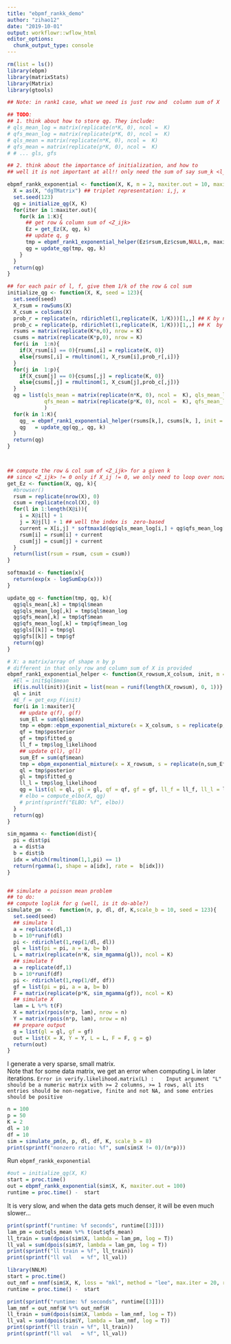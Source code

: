 ```yaml
---
title: "ebpmf_rankk_demo"
author: "zihao12"
date: "2019-10-01"
output: workflowr::wflow_html
editor_options:
  chunk_output_type: console
---
```



```r
rm(list = ls())
library(ebpm)
library(matrixStats)
library(Matrix)
library(gtools)
```


```r
## Note: in rank1 case, what we need is just row and  column sum of X

## TODO: 
## 1. think about how to store qg. They include:
# qls_mean_log = matrix(replicate(n*K, 0), ncol =  K)
# qfs_mean_log = matrix(replicate(p*K, 0), ncol =  K)
# qls_mean = matrix(replicate(n*K, 0), ncol =  K)
# qfs_mean = matrix(replicate(p*K, 0), ncol =  K)
# # ... gls, gfs

## 2. think about the importance of initialization, and how to
## well it is not important at all!! only need the sum of say sum_k <l_ik>, and elbo is "scale invariant""

ebpmf_rankk_exponential <- function(X, K, m = 2, maxiter.out = 10, maxiter.int = 1, seed = 123){
  X = as(X, "dgTMatrix") ## triplet representation: i,j, x
  set.seed(123)
  qg = initialize_qg(X, K)
  for(iter in 1:maxiter.out){
    for(k in 1:K){
      ## get row & column sum of <Z_ijk>
      Ez = get_Ez(X, qg, k) 
      ## update q, g
      tmp = ebpmf_rank1_exponential_helper(Ez$rsum,Ez$csum,NULL,m, maxiter.int) ## need to deal with (manipulate) sparse matrix
      qg = update_qg(tmp, qg, k)
    }
  }
  return(qg)
}

## for each pair of l, f, give them 1/k of the row & col sum
initialize_qg <- function(X, K, seed = 123){
  set.seed(seed)
  X_rsum = rowSums(X)
  X_csum = colSums(X)
  prob_r = replicate(n, rdirichlet(1,replicate(K, 1/K)))[1,,] ## K by n
  prob_c = replicate(p, rdirichlet(1,replicate(K, 1/K)))[1,,] ## K  by p
  rsums = matrix(replicate(K*n,0), nrow = K)
  csums = matrix(replicate(K*p,0), nrow = K)
  for(i in  1:n){
    if(X_rsum[i] == 0){rsums[,i] = replicate(K, 0)}
    else{rsums[,i] = rmultinom(1, X_rsum[i],prob_r[,i])}
  }
  for(j in  1:p){
    if(X_csum[j] == 0){csums[,j] = replicate(K, 0)}
    else{csums[,j] = rmultinom(1, X_csum[j],prob_c[,j])}
  }
  qg = list(qls_mean = matrix(replicate(n*K, 0), ncol =  K), qls_mean_log = matrix(replicate(n*K, 0), ncol =  K), gls = replicate(K, list(NaN)), 
            qfs_mean = matrix(replicate(p*K, 0), ncol =  K), qfs_mean_log = matrix(replicate(p*K, 0), ncol =  K), gfs = replicate(K, list(NaN))
            )
  for(k in 1:K){
    qg_ = ebpmf_rank1_exponential_helper(rsums[k,], csums[k, ], init = NULL, m = 2, maxiter = 1)
    qg   = update_qg(qg_, qg, k)
  }  
  return(qg)
}



## compute the row & col sum of <Z_ijk> for a given k
## since <Z_ijk> != 0 only if X_ij != 0, we only need to loop over nonzero elements of X
get_Ez <- function(X, qg, k){
  #browser()
  rsum = replicate(nrow(X), 0)
  csum = replicate(ncol(X), 0)
  for(l in 1:length(X@i)){
    i = X@i[l] + 1
    j = X@j[l] + 1 ## well the index is  zero-based
    current = X[i,j] * softmax1d(qg$qls_mean_log[i,] + qg$qfs_mean_log[j,])[k] ## <Z_ijk> = X_ij * psi_ijk
    rsum[i] = rsum[i] + current
    csum[j] = csum[j] + current
  }
  return(list(rsum = rsum, csum = csum))
}

softmax1d <- function(x){
  return(exp(x - logSumExp(x)))
}

update_qg <- function(tmp, qg, k){
  qg$qls_mean[,k] = tmp$ql$mean
  qg$qls_mean_log[,k] = tmp$ql$mean_log
  qg$qfs_mean[,k] = tmp$qf$mean
  qg$qfs_mean_log[,k] = tmp$qf$mean_log
  qg$gls[[k]] = tmp$gl
  qg$gfs[[k]] = tmp$gf
  return(qg)
}

# X: a matrix/array of shape n by p 
# different in that only row and column sum of X is provided
ebpmf_rank1_exponential_helper <- function(X_rowsum,X_colsum, init, m = 2, maxiter = 1){
  #El = init$ql$mean
  if(is.null(init)){init = list(mean = runif(length(X_rowsum), 0, 1))}
  ql = init
  #E_f = get_exp_F(init)
  for(i in 1:maxiter){
    ## update q(f), g(f)
    sum_El = sum(ql$mean)
    tmp = ebpm::ebpm_exponential_mixture(x = X_colsum, s = replicate(p,sum_El), m = m)
    qf = tmp$posterior
    gf = tmp$fitted_g
    ll_f = tmp$log_likelihood
    ## update q(l), g(l)
    sum_Ef = sum(qf$mean)
    tmp = ebpm_exponential_mixture(x = X_rowsum, s = replicate(n,sum_Ef), m = m)
    ql = tmp$posterior
    gl = tmp$fitted_g
    ll_l = tmp$log_likelihood
    qg = list(ql = ql, gl = gl, qf = qf, gf = gf, ll_f = ll_f, ll_l = ll_l)
    # elbo = compute_elbo(X, qg)
    # print(sprintf("ELBO: %f", elbo))
  }
  return(qg)
}

```



```r
sim_mgamma <- function(dist){
  pi = dist$pi
  a = dist$a
  b = dist$b
  idx = which(rmultinom(1,1,pi) == 1)
  return(rgamma(1, shape = a[idx], rate =  b[idx]))
}


## simulate a poisson mean problem
## to do: 
## compute loglik for g (well, is it do-able?)
simulate_pm  <-  function(n, p, dl, df, K,scale_b = 10, seed = 123){
  set.seed(seed)
  ## simulate l
  a = replicate(dl,1)
  b = 10*runif(dl)
  pi <- rdirichlet(1,rep(1/dl, dl))
  gl = list(pi = pi, a = a, b= b)
  L = matrix(replicate(n*K, sim_mgamma(gl)), ncol = K)
  ## simulate f
  a = replicate(df,1)
  b = 10*runif(df)
  pi <- rdirichlet(1,rep(1/df, df))
  gf = list(pi = pi, a = a, b= b)
  F = matrix(replicate(p*K, sim_mgamma(gf)), ncol = K)
  ## simulate X
  lam = L %*% t(F)
  X = matrix(rpois(n*p, lam), nrow = n)
  Y = matrix(rpois(n*p, lam), nrow = n)
  ## prepare output
  g = list(gl = gl, gf = gf)
  out = list(X = X, Y = Y, L = L, F = F, g = g)
  return(out)
}
```


I generate a very sparse, small matrix.\
Note that for some data matrix, we get an error when computing L in later iterations. ```Error in verify.likelihood.matrix(L) : 
  Input argument "L" should be a numeric matrix with >= 2 columns, >= 1 rows, all its entries should be non-negative, finite and not NA, and some entries should be positive```
```r
n = 100
p = 50
K = 2
dl = 10
df = 10 
sim = simulate_pm(n, p, dl, df, K, scale_b = 8)
print(sprintf("nonzero ratio: %f", sum(sim$X != 0)/(n*p)))
```



Run `ebpmf_rankk_exponential`
```r
#out = initialize_qg(X, K)
start = proc.time()
out = ebpmf_rankk_exponential(sim$X, K, maxiter.out = 100)
runtime = proc.time() -  start
```
It is very  slow, and when the data gets much  denser, it will be even much slower...

```r
print(sprintf("runtime: %f seconds", runtime[[3]]))
lam_pm = out$qls_mean %*% t(out$qfs_mean)
ll_train = sum(dpois(sim$X, lambda = lam_pm, log = T))
ll_val = sum(dpois(sim$Y, lambda = lam_pm, log = T))
print(sprintf("ll train = %f", ll_train))
print(sprintf("ll val   = %f", ll_val))
```

```r
library(NNLM)
start = proc.time()
out_nmf = nnmf(sim$X, K, loss = "mkl", method = "lee", max.iter = 20, rel.tol = -1)
runtime = proc.time() -  start
```

```r
print(sprintf("runtime: %f seconds", runtime[[3]]))
lam_nmf = out_nmf$W %*% out_nmf$H
ll_train = sum(dpois(sim$X, lambda = lam_nmf, log = T))
ll_val = sum(dpois(sim$Y, lambda = lam_nmf, log = T))
print(sprintf("ll train = %f", ll_train))
print(sprintf("ll val   = %f", ll_val))
```






